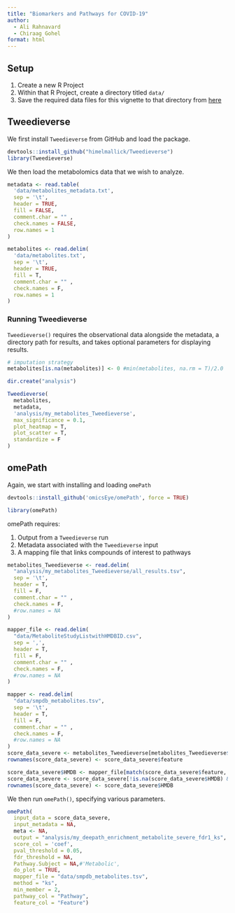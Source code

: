 ```yaml
---
title: "Biomarkers and Pathways for COVID-19"
author: 
  - Ali Rahnavard
  - Chiraag Gohel
format: html
---
```


## Setup

1. Create a new R Project
2. Within that R Project, create a directory titled `data/`
3. Save the required data files for this vignette to that directory from [here](https://www.dropbox.com/sh/gy2ul4h36ko5rne/AADpGXEyNbYmL-0ujJzCbyUYa?dl=0)

## Tweedieverse

We first install `Tweedieverse` from GitHub and load the package.

```r
devtools::install_github("himelmallick/Tweedieverse")
library(Tweedieverse)
```

We then load the metabolomics data that we wish to analyze.

```r
metadata <- read.table(
  'data/metabolites_metadata.txt',
  sep = '\t',
  header = TRUE,
  fill = FALSE,
  comment.char = "" ,
  check.names = FALSE,
  row.names = 1
)

metabolites <- read.delim(
  'data/metabolites.txt',
  sep = '\t',
  header = TRUE,
  fill = T,
  comment.char = "" ,
  check.names = F,
  row.names = 1
)
```

### Running Tweedieverse

`Tweedieverse()` requires the observational data alongside the metadata, a directory path for results, and takes optional parameters for displaying results.

```r
# imputation strategy
metabolites[is.na(metabolites)] <- 0 #min(metabolites, na.rm = T)/2.0

dir.create("analysis")

Tweedieverse(
  metabolites,
  metadata,
  'analysis/my_metabolites_Tweedieverse',
  max_significance = 0.1,
  plot_heatmap = T,
  plot_scatter = T,
  standardize = F
)
```

## omePath

Again, we start with installing and loading `omePath`

```r
devtools::install_github('omicsEye/omePath', force = TRUE)
```

```r
library(omePath)
```

omePath requires:

1. Output from a `Tweedieverse` run
2. Metadata associated with the `Tweedieverse` input
3. A mapping file that links compounds of interest to pathways

```r
metabolites_Tweedieverse <- read.delim(
  "analysis/my_metabolites_Tweedieverse/all_results.tsv",
  sep = '\t',
  header = T,
  fill = F,
  comment.char = "" ,
  check.names = F,
  #row.names = NA
)

mapper_file <- read.delim(
  "data/MetaboliteStudyListwithHMDBID.csv",
  sep = ',',
  header = T,
  fill = F,
  comment.char = "" ,
  check.names = F,
  #row.names = NA
)

mapper <- read.delim(
  "data/smpdb_metabolites.tsv",
  sep = '\t',
  header = T,
  fill = F,
  comment.char = "" ,
  check.names = F,
  #row.names = NA
)
score_data_severe <- metabolites_Tweedieverse[metabolites_Tweedieverse$metadata=="Group" & metabolites_Tweedieverse$value=="Severe" ,]
rownames(score_data_severe) <- score_data_severe$feature

score_data_severe$HMDB <- mapper_file[match(score_data_severe$feature, mapper_file$Query), "HMDB"]
score_data_severe <- score_data_severe[!is.na(score_data_severe$HMDB) & score_data_severe$feature !="2-hydroxyhippurate (salicylurate)",]
rownames(score_data_severe) <- score_data_severe$HMDB
```

We then run `omePath()`, specifying various parameters.

```r
omePath(
  input_data = score_data_severe,
  input_metadata = NA,
  meta <- NA,
  output = "analysis/my_deepath_enrichment_metabolite_severe_fdr1_ks",
  score_col = 'coef',
  pval_threshold = 0.05,
  fdr_threshold = NA,
  Pathway.Subject = NA,#'Metabolic',
  do_plot = TRUE,
  mapper_file = "data/smpdb_metabolites.tsv",
  method = "ks",
  min_member = 2,
  pathway_col = "Pathway",
  feature_col = "Feature")
```





